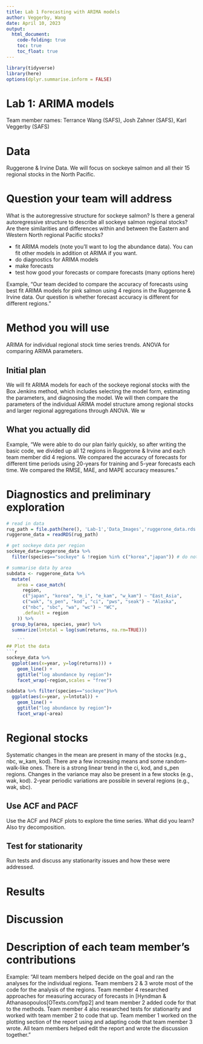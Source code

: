 ```yaml
---
title: Lab 1 Forecasting with ARIMA models
author: Veggerby, Wang
date: April 10, 2023
output: 
  html_document:
    code-folding: true
    toc: true
    toc_float: true
---
```


```r
library(tidyverse)
library(here)
options(dplyr.summarise.inform = FALSE)
```

# Lab 1: ARIMA models

Team member names: Terrance Wang (SAFS), Josh Zahner (SAFS), Karl Veggerby (SAFS)


# Data

Ruggerone & Irvine Data. We will focus on sockeye salmon and all their 15 regional stocks in the North Pacific. 

# Question your team will address

What is the autoregressive structure for sockeye salmon? Is there a general autoregressive structure to describe all sockeye salmon regional stocks? Are there similarities and differences within and between the Eastern and Western North regional Pacific stocks? 

* fit ARIMA models (note you'll want to log the abundance data). You can fit other models in addition ot ARIMA if you want.
* do diagnostics for ARIMA models
* make forecasts
* test how good your forecasts or compare forecasts (many options here)

Example, "Our team decided to compare the accuracy of forecasts using best fit ARIMA models for pink salmon using 4 regions in the Ruggerone & Irvine data. Our question is whether forecast accuracy is different for different regions."

# Method you will use

ARIMA for individual regional stock time series trends. ANOVA for comparing ARIMA parameters. 

## Initial plan

We will fit ARIMA models for each of the sockeye regional stocks with the Box Jenkins method, which includes selecting the model form, estimating the parameters, and diagnosing the model. We will then compare the parameters of the individual ARIMA model structure among regional stocks and larger regional aggregations through ANOVA. We w 

## What you actually did

Example, "We were able to do our plan fairly quickly, so after writing the basic code, we divided up all 12 regions in Ruggerone & Irvine and each team member did 4 regions. We compared the accuracy of forecasts for different time periods using 20-years for training and 5-year forecasts each time. We compared the RMSE, MAE, and MAPE accuracy measures."

# Diagnostics and preliminary exploration
```r
# read in data
rug_path = file.path(here(), 'Lab-1','Data_Images','ruggerone_data.rds')
ruggerone_data = readRDS(rug_path)

# get sockeye data per region
sockeye_data=ruggerone_data %>% 
  filter(species=="sockeye" & !region %in% c("korea","japan")) # do not include NA or all 0 data

# summarise data by area
subdata <- ruggerone_data %>% 
  mutate(
    area = case_match(
      region, 
      c("japan", "korea", "m_i", "e_kam", "w_kam") ~ "East_Asia",
      c("wak", "s_pen", "kod", "ci", "pws", "seak") ~ "Alaska",
      c("nbc", "sbc", "wa", "wc") ~ "WC",
      .default = region
    )) %>%
  group_by(area, species, year) %>%
  summarize(lntotal = log(sum(returns, na.rm=TRUE)))

    ```
## Plot the data
```r
sockeye_data %>% 
  ggplot(aes(x=year, y=log(returns))) + 
    geom_line() + 
    ggtitle("log abundance by region")+
    facet_wrap(~region,scales = "free")

subdata %>% filter(species=="sockeye")%>%
  ggplot(aes(x=year, y=lntotal)) + 
    geom_line() + 
    ggtitle("log abundance by region")+
    facet_wrap(~area)

```
# Regional stocks 
Systematic changes in the mean are present in many of the stocks (e.g., nbc, w_kam, kod). There are a few increasing means and some random-walk-like ones. There is a strong linear trend in the ci, kod, and s_pen regions. Changes in the variance may also be present in a few stocks (e.g., wak, kod). 2-year periodic variations are possible in several regions (e.g., wak, sbc). 

## Use ACF and PACF

Use the ACF and PACF plots to explore the time series. What did you learn? Also try decomposition.

## Test for stationarity

Run tests and discuss any stationarity issues and how these were addressed.

# Results

# Discussion

# Description of each team member's contributions

Example: "All team members helped decide on the goal and ran the analyses for the individual regions. Team members 2 & 3 wrote most of the code for the analysis of the regions. Team member 4 researched approaches for measuring accuracy of forecasts in [Hyndman & Athanasopoulos[OTexts.com/fpp2] and team member 2 added code for that to the methods. Team member 4 also researched tests for stationarity and worked with team member 2 to code that up. Team member 1 worked on the plotting section of the report using and adapting code that team member 3 wrote. All team members helped edit the report and wrote the discussion together."


